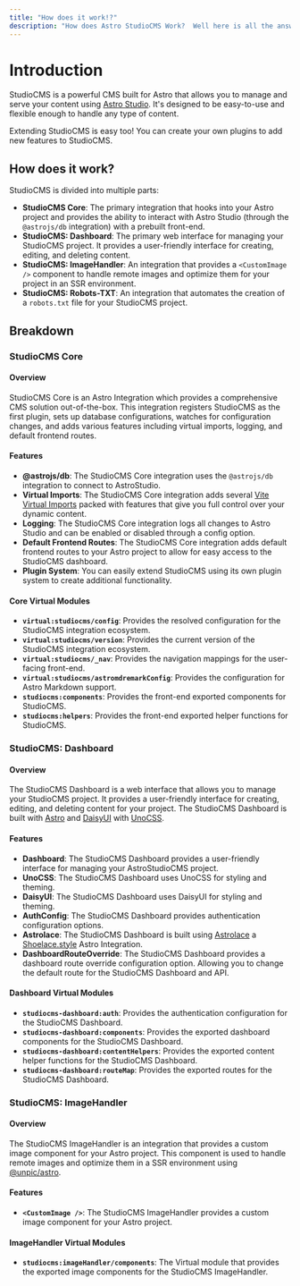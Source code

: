```yaml
---
title: "How does it work!?"
description: "How does Astro StudioCMS Work?  Well here is all the answers!"
---
```


# Introduction

StudioCMS is a powerful CMS built for Astro that allows you to manage and serve your content using [Astro Studio](https://studio.astro.build/). It's designed to be easy-to-use and flexible enough to handle any type of content.

Extending StudioCMS is easy too! You can create your own plugins to add new features to StudioCMS.

## How does it work?

StudioCMS is divided into multiple parts:

- **StudioCMS Core**: The primary integration that hooks into your Astro project and provides the ability to interact with Astro Studio (through the `@astrojs/db` integration) with a prebuilt front-end.
- **StudioCMS: Dashboard**: The primary web interface for managing your StudioCMS project. It provides a user-friendly interface for creating, editing, and deleting content.
- **StudioCMS: ImageHandler**: An integration that provides a `<CustomImage />` component to handle remote images and optimize them for your project in an SSR environment.
- **StudioCMS: Robots-TXT**: An integration that automates the creation of a `robots.txt` file for your StudioCMS project.

## Breakdown

### StudioCMS Core

#### Overview

StudioCMS Core is an Astro Integration which provides a comprehensive CMS solution out-of-the-box. This integration registers StudioCMS as the first plugin, sets up database configurations, watches for configuration changes, and adds various features including virtual imports, logging, and default frontend routes.

#### Features
- **@astrojs/db**: The StudioCMS Core integration uses the `@astrojs/db` integration to connect to AstroStudio.
- **Virtual Imports**: The StudioCMS Core integration adds several [Vite Virtual Imports](https://vitejs.dev/guide/api-plugin#virtual-modules-convention) packed with features that give you full control over your dynamic content.
- **Logging**: The StudioCMS Core integration logs all changes to Astro Studio and can be enabled or disabled through a config option.
- **Default Frontend Routes**: The StudioCMS Core integration adds default frontend routes to your Astro project to allow for easy access to the StudioCMS dashboard.
- **Plugin System**: You can easily extend StudioCMS using its own plugin system to create additional functionality.

#### Core Virtual Modules

- **`virtual:studiocms/config`**: Provides the resolved configuration for the StudioCMS integration ecosystem.
- **`virtual:studiocms/version`**: Provides the current version of the StudioCMS integration ecosystem.
- **`virtual:studiocms/_nav`**: Provides the navigation mappings for the user-facing front-end.
- **`virtual:studiocms/astromdremarkConfig`**: Provides the configuration for Astro Markdown support.
- **`studiocms:components`**: Provides the front-end exported components for StudioCMS.
- **`studiocms:helpers`**: Provides the front-end exported helper functions for StudioCMS.

### StudioCMS: Dashboard

#### Overview

The StudioCMS Dashboard is a web interface that allows you to manage your StudioCMS project. It provides a user-friendly interface for creating, editing, and deleting content for your project. The StudioCMS Dashboard is built with [Astro](https://astro.build) and [DaisyUI](https://daisyui.com/) with [UnoCSS](https://unocss.dev).

#### Features

- **Dashboard**: The StudioCMS Dashboard provides a user-friendly interface for managing your AstroStudioCMS project.
- **UnoCSS**: The StudioCMS Dashboard uses UnoCSS for styling and theming.
- **DaisyUI**: The StudioCMS Dashboard uses DaisyUI for styling and theming.
- **AuthConfig**: The StudioCMS Dashboard provides authentication configuration options.
- **Astrolace**: The StudioCMS Dashboard is built using [Astrolace](https://github.com/matthiesenxyz/astrolace) a [Shoelace.style](https://shoelace.style) Astro Integration.
- **DashboardRouteOverride**: The StudioCMS Dashboard provides a dashboard route override configuration option. Allowing you to change the default route for the StudioCMS Dashboard and API.

#### Dashboard Virtual Modules

- **`studiocms-dashboard:auth`**: Provides the authentication configuration for the StudioCMS Dashboard.
- **`studiocms-dashboard:components`**: Provides the exported dashboard components for the StudioCMS Dashboard.
- **`studiocms-dashboard:contentHelpers`**: Provides the exported content helper functions for the StudioCMS Dashboard.
- **`studiocms-dashboard:routeMap`**: Provides the exported routes for the StudioCMS Dashboard.

### StudioCMS: ImageHandler

#### Overview

The StudioCMS ImageHandler is an integration that provides a custom image component for your Astro project. This component is used to handle remote images and optimize them in a SSR environment using [@unpic/astro](https://unpic.pics/img/astro/).

#### Features

- **`<CustomImage />`**: The StudioCMS ImageHandler provides a custom image component for your Astro project.

#### ImageHandler Virtual Modules

- **`studiocms:imageHandler/components`**: The Virtual module that provides the exported image components for the StudioCMS ImageHandler.